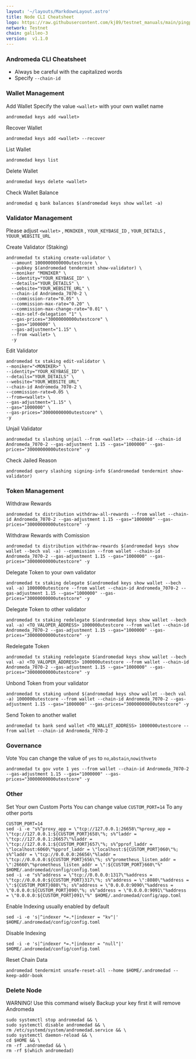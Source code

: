 ```yaml
---
layout: '~/layouts/MarkdownLayout.astro'
title: Node CLI Cheatsheet
logo: https://raw.githubusercontent.com/kj89/testnet_manuals/main/pingpub/logos/andromeda.png
network: Testnet
chain: galileo-3
version:  v1.1.0
---
```


### Andromeda CLI Cheatsheet

- Always be careful with the capitalized words
- Specify `--chain-id`

### Wallet Management

Add Wallet
Specify the value `<wallet>` with your own wallet name

```
andromedad keys add <wallet>
```

Recover Wallet
```
andromedad keys add <wallet> --recover
```

List Wallet
```
andromedad keys list
```

Delete Wallet
```
andromedad keys delete <wallet>
```

Check Wallet Balance
```
andromedad q bank balances $(andromedad keys show wallet -a)
```

### Validator Management

Please adjust `<wallet>` , `MONIKER` , `YOUR_KEYBASE_ID` , `YOUR_DETAILS` , `YOUUR_WEBSITE_URL`

Create Validator (Staking)
```
andromedad tx staking create-validator \
  --amount 1000000000000utestcore \
  --pubkey $(andromedad tendermint show-validator) \
  --moniker "MONIKER" \
  --identity="YOUR_KEYBASE_ID" \
  --details="YOUR_DETAILS" \
  --website="YOUR_WEBSITE_URL" \
  --chain-id Andromeda_7070-2 \
  --commission-rate="0.05" \
  --commission-max-rate="0.20" \
  --commission-max-change-rate="0.01" \
  --min-self-delegation "1" \
  --gas-prices="30000000000utestcore" \
  --gas="1000000" \
  --gas-adjustment="1.15" \
  --from <wallet> \
  -y
```

Edit Validator
```
andromedad tx staking edit-validator \
--moniker="<MONIKER>" \
--identity="YOUR_KEYBASE_ID" \
--details="YOUR_DETAILS" \
--website="YOUR_WEBSITE_URL"
--chain-id Andromeda_7070-2 \
--commission-rate=0.05 \
--from=<wallet> \
--gas-adjustment="1.15" \
--gas="1000000" \
--gas-prices="30000000000utestcore" \
-y
```


Unjail Validator
```
andromedad tx slashing unjail --from <wallet> --chain-id --chain-id Andromeda_7070-2 --gas-adjustment 1.15 --gas="1000000" --gas-prices="30000000000utestcore" -y
```

Check Jailed Reason
```
andromedad query slashing signing-info $(andromedad tendermint show-validator)
```

### Token Management

Withdraw Rewards
```
andromedad tx distribution withdraw-all-rewards --from wallet --chain-id Andromeda_7070-2 --gas-adjustment 1.15 --gas="1000000" --gas-prices="30000000000utestcore" -y
```

Withdraw Rewards with Comission
```
andromedad tx distribution withdraw-rewards $(andromedad keys show wallet --bech val -a) --commission --from wallet --chain-id Andromeda_7070-2 --gas-adjustment 1.15 --gas="1000000" --gas-prices="30000000000utestcore" -y
```

Delegate Token to your own validator
```
andromedad tx staking delegate $(andromedad keys show wallet --bech val -a) 1000000utestcore --from wallet --chain-id Andromeda_7070-2 --gas-adjustment 1.15 --gas="1000000" --gas-prices="30000000000utestcore" -y
```

Delegate Token to other validator
```
andromedad tx staking redelegate $(andromedad keys show wallet --bech val -a) <TO_VALOPER_ADDRESS> 1000000utestcore --from wallet --chain-id Andromeda_7070-2 --gas-adjustment 1.15 --gas="1000000" --gas-prices="30000000000utestcore" -y
```

Redelegate Token
```
andromedad tx staking redelegate $(andromedad keys show wallet --bech val -a) <TO_VALOPER_ADDRESS> 1000000utestcore --from wallet --chain-id Andromeda_7070-2 --gas-adjustment 1.15 --gas="1000000" --gas-prices="30000000000utestcore" -y
```

Unbond Token from your validator
```
andromedad tx staking unbond $(andromedad keys show wallet --bech val -a) 1000000utestcore --from wallet --chain-id Andromeda_7070-2 --gas-adjustment 1.15 --gas="1000000" --gas-prices="30000000000utestcore" -y
```

Send Token to another wallet
```
andromedad tx bank send wallet <TO_WALLET_ADDRESS> 1000000utestcore --from wallet --chain-id Andromeda_7070-2
```

### Governance 

Vote
You can change the value of `yes` to `no`,`abstain`,`nowithveto`

```
andromedad tx gov vote 1 yes --from wallet --chain-id Andromeda_7070-2 --gas-adjustment 1.15 --gas="1000000" --gas-prices="30000000000utestcore" -y
```

### Other

Set Your own Custom Ports
You can change value `CUSTOM_PORT=14` To any other ports
```
CUSTOM_PORT=14
sed -i -e "s%^proxy_app = \"tcp://127.0.0.1:26658\"%proxy_app = \"tcp://127.0.0.1:${CUSTOM_PORT}658\"%; s%^laddr = \"tcp://127.0.0.1:26657\"%laddr = \"tcp://127.0.0.1:${CUSTOM_PORT}657\"%; s%^pprof_laddr = \"localhost:6060\"%pprof_laddr = \"localhost:${CUSTOM_PORT}060\"%; s%^laddr = \"tcp://0.0.0.0:26656\"%laddr = \"tcp://0.0.0.0:${CUSTOM_PORT}656\"%; s%^prometheus_listen_addr = \":26660\"%prometheus_listen_addr = \":${CUSTOM_PORT}660\"%" $HOME/.andromedad/config/config.toml
sed -i -e "s%^address = \"tcp://0.0.0.0:1317\"%address = \"tcp://0.0.0.0:${CUSTOM_PORT}317\"%; s%^address = \":8080\"%address = \":${CUSTOM_PORT}080\"%; s%^address = \"0.0.0.0:9090\"%address = \"0.0.0.0:${CUSTOM_PORT}090\"%; s%^address = \"0.0.0.0:9091\"%address = \"0.0.0.0:${CUSTOM_PORT}091\"%" $HOME/.andromedad/config/app.toml
```

Enable Indexing usually enabled by default
```
sed -i -e 's|^indexer *=.*|indexer = "kv"|' $HOME/.andromedad/config/config.toml
```

Disable Indexing
```
sed -i -e 's|^indexer *=.*|indexer = "null"|' $HOME/.andromedad/config/config.toml
```

Reset Chain Data
```
andromedad tendermint unsafe-reset-all --home $HOME/.andromedad --keep-addr-book
```

### Delete Node

WARNING! Use this command wisely 
Backup your key first it will remove Andromeda

```
sudo systemctl stop andromedad && \
sudo systemctl disable andromedad && \
rm /etc/systemd/system/andromedad.service && \
sudo systemctl daemon-reload && \
cd $HOME && \
rm -rf .andromedad && \
rm -rf $(which andromedad)
```
